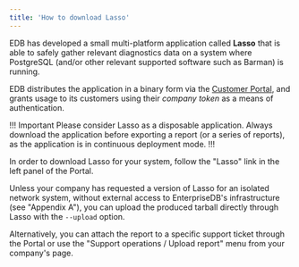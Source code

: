 ```yaml
---
title: 'How to download Lasso'
---
```


EDB has developed a small multi-platform application called **Lasso** that is
able to safely gather relevant diagnostics data on a system where PostgreSQL
(and/or other relevant supported software such as Barman) is running.

EDB distributes the application in a binary form via the
[Customer Portal](https://techsupport.enterprisedb.com/),
and grants usage to its customers using their *company token* as a means of authentication.

!!! Important
Please consider Lasso as a disposable application.
Always download the application before exporting a report (or a series of
reports), as the application is in continuous deployment mode.
!!!

In order to download Lasso for your system, follow the
"Lasso" link in the left panel of the Portal.

Unless your company has requested a version of Lasso for
an isolated network system, without external access to EnterpriseDB's
infrastructure (see "Appendix A"), you can upload the produced tarball
directly through Lasso with the `--upload` option.

Alternatively, you can attach the report to a specific support ticket
through the Portal or use the "Support operations / Upload report" menu
from your company's page.

